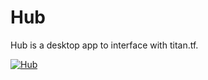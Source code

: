 
# Hub

Hub is a desktop app to interface with titan.tf.

[![Hub](/assets/images/hub.png)](/assets/images/hub.png)

